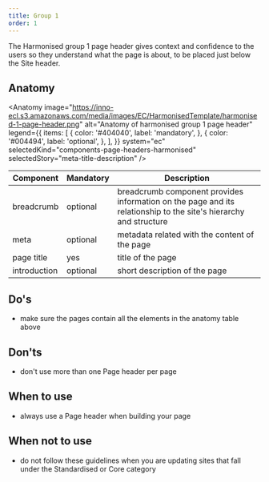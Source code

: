 ```yaml
---
title: Group 1
order: 1
---
```



<Paragraph size="lead">
  The Harmonised group 1 page header gives context and confidence to the users
  so they understand what the page is about, to be placed just below the Site
  header.
</Paragraph>

## Anatomy

<Anatomy
  image="https://inno-ecl.s3.amazonaws.com/media/images/EC/HarmonisedTemplate/harmonised-1-page-header.png"
  alt="Anatomy of harmonised group 1 page header"
  legend={{
    items: [
      {
        color: '#404040',
        label: 'mandatory',
      },
      {
        color: '#004494',
        label: 'optional',
      },
    ],
  }}
  system="ec"
  selectedKind="components-page-headers-harmonised"
  selectedStory="meta-title-description"
/>

| Component                                                                           | Mandatory | Description                                                                                                      |
| ----------------------------------------------------------------------------------- | --------- | ---------------------------------------------------------------------------------------------------------------- |
| <Link to="/ec/components/navigation/breadcrumb/usage/" standalone>breadcrumb</Link> | optional  | breadcrumb component provides information on the page and its relationship to the site's hierarchy and structure |
| meta                                                                                | optional  | metadata related with the content of the page                                                                    |
| page title                                                                          | yes       | title of the page                                                                                                |
| introduction                                                                        | optional  | short description of the page                                                                                    |

## Do's

- make sure the pages contain all the elements in the anatomy table above

## Don'ts

- don't use more than one Page header per page

## When to use

- always use a Page header when building your page

## When not to use

- do not follow these guidelines when you are updating sites that fall under the <Link to="/ec/standardised-template/">Standardised</Link> or <Link to="/ec/core-template/">Core</Link> category
